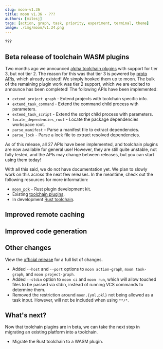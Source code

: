 ```yaml
---
slug: moon-v1.36
title: moon v1.36 - ???
authors: [milesj]
tags: [action, graph, task, priority, experiment, terminal, theme]
image: ./img/moon/v1.34.png
---
```


???

<!--truncate-->

## Beta release of toolchain WASM plugins

Two months ago we announced [alpha toolchain plugins](./moon-v1.33) with support for tier 3, but not
tier 2. The reason for this was that tier 3 is powered by [proto APIs](/docs/proto/wasm-plugin),
which already existed! We simply hooked them up to moon. The bulk of the remaining plugin work was
tier 2 support, which we are excited to announce has been completed! The following APIs have been
implemented:

- `extend_project_graph` - Extend projects with toolchain specific info.
- `extend_task_command` - Extend the command child process with parameters.
- `extend_task_script` - Extend the script child process with parameters.
- `locate_dependencies_root` - Locate the package dependencies workspace root.
- `parse_manifest` - Parse a manifest file to extract dependencies.
- `parse_lock` - Parse a lock file to extract resolved dependencies.

As of this release, all 27 APIs have been implemented, and toolchain plugins are now available for
general use! However, they are still quite unstable, not fully tested, and the APIs may change
between releases, but you can start using them today!

With all this said, we do not have documentation yet. We plan to slowly work on this across the next
few releases. In the meantime, check out the following resources for more information:

- [`moon_pdk`](https://docs.rs/moon_pdk/) - Rust plugin development kit.
- Existing [toolchain plugins](https://github.com/moonrepo/plugins/tree/master/toolchains).
- In development [Rust toolchain](https://github.com/moonrepo/plugins/pull/48).

## Improved remote caching

## Improved code generation

## Other changes

View the [official release](https://github.com/moonrepo/moon/releases/tag/v1.36.0) for a full list
of changes.

- Added `--host` and `--port` options to `moon action-graph`, `moon task-graph`, and
  `moon project-graph`.
- Added `--stdin` option to `moon ci` and `moon run`, which will allow touched files to be passed
  via stdin, instead of running VCS commands to determine them.
- Removed the restriction around `moon.{yml,pkl}` not being allowed as a task input. However, will
  not be included when using `**/*`.

## What's next?

Now that toolchain plugins are in beta, we can take the next step in migrating an existing platform
into a toolchain.

- Migrate the Rust toolchain to a WASM plugin.
